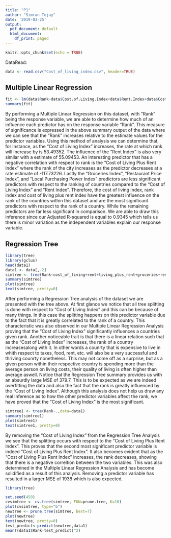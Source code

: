```yaml
---
title: "P1"
author: "Simran Tejay"
date: '2019-03-25'
output:
  pdf_document: default
  html_document:
    df_print: paged
---
```


```r
knitr::opts_chunk$set(echo = TRUE)
```
DataRead:
```r
data <- read.csv("Cost_of_living_index.csv", header=TRUE)

```

## Multiple Linear Regression

```r
fit <- lm(data$Rank~data$Cost.of.Living.Index+data$Rent.Index+data$Cost.of.Living.Plus.Rent.Index+data$Groceries.Index+data$Restaurant.Price.Index+data$Local.Purchasing.Power.Index)
summary(fit)
```
By performing a Multiple Linear Regression on this dataset, with "Rank" being the response variable, we are able to determine how much of an influence each predictor has on the response variable "Rank". This measure of significance is expressed in the above summary output of the data where we can see that the "Rank" increases relative to the estimate values for the predictor variables. Using this method of analysis we can determine that, for instance, as the "Cost of Living Index" increases, the rate at which rank will increase by is 53.49352. The influence of the "Rent Index" is also very similar with a estimate of 55.09453. An interesting predictor that has a negative correlation with respect to rank is the "Cost of Living Plus Rent Index" where the rank of the city increases as the predictor decreases at a rate estimate of -117.73226. Lastly the "Groceries Index", "Restaurant Price Index", and "Local Purchasing Power Index" predictors are less significant predictors with respect to the ranking of countries compared to the "Cost of Living Index" and "Rent Index". Therefore, the cost of living index, rank index and cost of living plus rent index have the greatest influence on the rank of the countries within this dataset and are the most significant predictors with respect to the rank of a country. While the remaining predictors are far less significant in comparison. We are able to draw this inference since our Adjusted R-squared is equal to 0.9345 which tells us there is minor variation as the independent variables explain our response variable. 


## Regression Tree
```r
library(tree)
library(gclus)
head(data1)
data1 <- data[,-2]
simtree <- tree(Rank~cost_of_living+rent+living_plus_rent+groceries+restaurant+purchasing_power,data = data1)
summary(simtree)
plot(simtree)
text(simtree, pretty=0)
```
After performing a Regression Tree analysis of the dataset we are presented with the tree above. At first glance we notice that all tree splitting is done with respect to "Cost of Living Index" and this can be because of many things. In this case the splitting happens on this predictor variable due to the fact that it is greatly correlated to the rank of a country. This characteristic was also observed in our Multiple Linear Regression Analysis proving that the "Cost of Living Index" significantly influences a countries given rank. Another noticeable trait is that there is a linear relation such that as the "Cost of Living Index" increases, the rank of a country increasesalong with it. In other words a counrty that is expensive to live in whith respect to taxes, food, rent, etc. will also be a very successful and thriving counrty nonetheless. This may not come off as a surprise, but as a given person within their respective country is spending more than the average person on living costs, their quality of living is often higher than average aswell. Notice that the Regression Tree summary provides us with an absurdly large MSE of 379.7. This is to be expected as we are indeed overfitting the data and also the fact that the rank is greatly influenced by the "Cost of Living Index". Although this analysis does not help us draw any real inference as to how the other predictor variables affect the rank, we have proved that the "Cost of Living Index" is the most significant. 


```r
simtree1 <- tree(Rank~.,data=data1)
summary(simtree1)
plot(simtree1)
text(simtree1, pretty=0)
```
By removing the "Cost of Living Index" from the Regression Tree Analysis we see that the splitting occurs with respect to the "Cost of Living Plus Rent Index". This proves that the second most significant predictor variable is indeed "Cost of Living Plus Rent Index". It also becomes evident that as the "Cost of Living Plus Rent Index" increases, the rank decreases, showing that there is a negative correltion between the two variables. This was also determined in the Multiple Linear Regression Analysis and has become solidified as a result of this analysis. Removing a predictor variable has resulted in a larger MSE of 1938 which is also expected.


```r
library(tree)

set.seed(450)
cvsimtree <- cv.tree(simtree, FUN=prune.tree, K=10)
plot(cvsimtree, type="b")
newtree <- prune.tree(simtree, best=7)
plot(newtree)
text(newtree, pretty=0)
test_predict<-predict(newtree,data1)
mean((data1$Rank-test_predict)^2)
```



